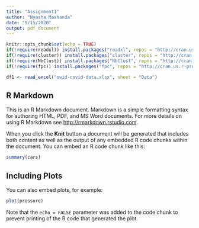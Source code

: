 ```yaml
---
title: "Assignment1"
author: "Nyasha Mashanda"
date: "9/15/2020"
output: pdf_document
---
```


```r
knitr::opts_chunk$set(echo = TRUE)
if(!require(readxl)) install.packages("readxl", repos = "http://cran.us.r-project.org")
if(!require(cluster)) install.packages("cluster", repos = "http://cran.us.r-project.org")
if(!require(NbClust)) install.packages("NbClust", repos = "http://cran.us.r-project.org")
if(!require(fpc)) install.packages("fpc", repos = "http://cran.us.r-project.org")

```

```r
df1 <- read_excel("owid-covid-data.xlsx", sheet = "Data")

```

## R Markdown

This is an R Markdown document. Markdown is a simple formatting syntax for authoring HTML, PDF, and MS Word documents. For more details on using R Markdown see <http://rmarkdown.rstudio.com>.

When you click the **Knit** button a document will be generated that includes both content as well as the output of any embedded R code chunks within the document. You can embed an R code chunk like this:

```r
summary(cars)
```

## Including Plots

You can also embed plots, for example:

```r
plot(pressure)
```

Note that the `echo = FALSE` parameter was added to the code chunk to prevent printing of the R code that generated the plot.
